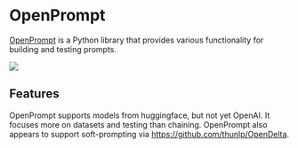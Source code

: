 
# OpenPrompt

[OpenPrompt](https://thunlp.github.io/OpenPrompt/index.html) is a Python library
that provides various functionality for building and testing prompts.

<div style={{ textAlign: "center" }}>
  <Image
    src="/docs/assets/tooling/openprompt.gif"
    width={1580}
    height={1084}
    style={{ width: "750px", margin: "auto" }}
  />
</div>

## Features

OpenPrompt supports models from huggingface, but not yet OpenAI. It focuses more
on datasets and testing than chaining. OpenPrompt also appears to support
soft-prompting via https://github.com/thunlp/OpenDelta.
